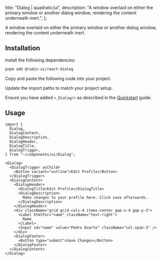 
  title: "Dialog | quadratic/ui",
  description: "A window overlaid on either the primary window or another dialog window, rendering the content underneath inert.",
};

<Title>Dialog</Title>
<Description>A window overlaid on either the primary window or another dialog window, rendering the content underneath inert.</Description>
<ComponentPreview id="dialog" />

## Installation
<Steps>

<StepTitle>Install the following dependencies:</StepTitle>
<StepContent>
```bash
pnpm add @radix-ui/react-dialog
```
</StepContent>

<StepTitle>Copy and paste the following code into your project.</StepTitle>
<StepContent>
<FileSource id="dialog" />
</StepContent>

<StepTitle>Update the import paths to match your project setup.</StepTitle>

<StepTitle>Ensure you have added `<_Dialog/>` as described in the [Quickstart](/docs/getting-started/guides/quickstart) guide.</StepTitle>

</Steps>

## Usage
```tsx
import {
  Dialog,
  DialogContent,
  DialogDescription,
  DialogHeader,
  DialogTitle,
  DialogTrigger,
} from "~/components/ui/Dialog";
```
```tsx
<Dialog>
  <DialogTrigger asChild>
    <Button variant="outline">Edit Profile</Button>
  </DialogTrigger>
  <DialogContent>
    <DialogHeader>
      <DialogTitle>Edit Profile</DialogTitle>
      <DialogDescription>
        Make changes to your profile here. Click save afterwards.
      </DialogDescription>
    </DialogHeader>
    <div className="grid grid-cols-4 items-center gap-x-4 gap-y-3">
      <Label htmlFor="name" className="text-right">
        Name
      </Label>
      <Input id="name" value="Pedro Duarte" className="col-span-3" />
    </div>
    <DialogFooter>
      <Button type="submit">Save Changes</Button>
    </DialogFooter>
  </DialogContent>
</Dialog>
```

<Footer previousLabel="Date Picker" previousHref="/docs/components/primitives/date-picker" nextLabel="Drawer" nextHref="/docs/components/primitives/drawer" />
